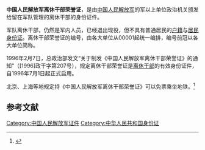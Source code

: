 '''中国人民解放军离休干部荣誉证'''，是由[[中国人民解放军|中国人民解放军]]的军以上单位政治机关颁发给留在军队管理的离休干部的身份证件。

军队离休干部，仍然是军内人员，已经退出现役，但不具有普通居民的[[户籍|户籍]]与[[居民身份证|居民身份证]]。离休干部荣誉证的编号，由各大单位从00001起统一编排，编号前冠以各大单位简称。

1996年2月7日，总政治部发文“关于制发《中国人民解放军离休干部荣誉证》的通知”（[1996]政干字第207号），规定离休干部荣誉证是[[离休干部|离休干部]]的有效身份证件，自1996年7月1日起正式启用。

北京、上海等地规定持《中国人民解放军离休干部荣誉证》可以免票乘坐地铁。<ref>{{Cite web |url=http://news.ifeng.com/gundong/detail_2013_12/17/32188020_0.shtml |title=“地铁禁食”最终写入乘客守则 《东方早报》2013年12月17日 |accessdate=2014年11月1日 |archive-date=2019年7月14日 |archive-url=https://web.archive.org/web/20190714104452/http://news.ifeng.com/gundong/detail_2013_12/17/32188020_0.shtml |dead-url=no }}</ref>
==参考文献==
{{Reflist|2}}
{{中华人民共和国内地个人身份证件}}

[[Category:中国人民解放军证件|Category:中国人民解放军证件]]
[[Category:中华人民共和国身份证|Category:中华人民共和国身份证]]